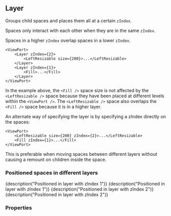 
<CommonHeader />

<Meta title="Components|Layer" component={Layer} />

## Layer

Groups child spaces and places them all at a certain `zIndex`. 

Spaces only interact with each other when they are in the same `zIndex`.

Spaces in a higher `zIndex` overlap spaces in a lower `zIndex`.

```tsx
<ViewPort>
	<Layer zIndex={2}>
		<LeftResizable size={200}>...</LeftResizable>
	</Layer>
	<Layer zIndex={1}>
		<Fill>...</Fill>
	</Layer>
</ViewPort>
```

In the example above, the `<Fill />` space size is not affected by the `<LeftResizable />` space because
they have been placed at different levels within the `<ViewPort />`. The `<LeftResizable />` space also
overlaps the `<Fill />` space because it is in a higher layer.

An alternate way of specifying the layer is by specifying a zIndex directly on the spaces:

```tsx
<ViewPort>
	<LeftResizable size={200} zIndex={2}>...</LeftResizable>
	<Fill zIndex={1}>...</Fill>
</ViewPort>
```

This is preferable when moving spaces between different layers without causing a remount on children
inside the space.

### Positioned spaces in different layers

<Preview>
	<Story name="Default">
		<ViewPort>
			<Layer zIndex={1}>
				<Positioned style={blue} left={100} top={100} width={200} height={200}>
					{description("Positioned in layer with zIndex 1")}
				</Positioned>
				<Positioned style={blue} left={350} top={100} width={200} height={200}>
					{description("Positioned in layer with zIndex 1")}
				</Positioned>
			</Layer>
			<Layer zIndex={2}>
				<Positioned style={red} left={200} top={250} width={200} height={200}>
					{description("Positioned in layer with zIndex 2")}
				</Positioned>
				<Positioned style={red} left={450} top={250} width={200} height={200}>
					{description("Positioned in layer with zIndex 2")}
				</Positioned>
			</Layer>
		</ViewPort>
	</Story>
</Preview>

### Properties

<Story name="Properties">
	<PropsTable>
		<Prop name="zIndex" type="number" description="zIndex to apply to all child spaces." />
	</PropsTable>
</Story>
